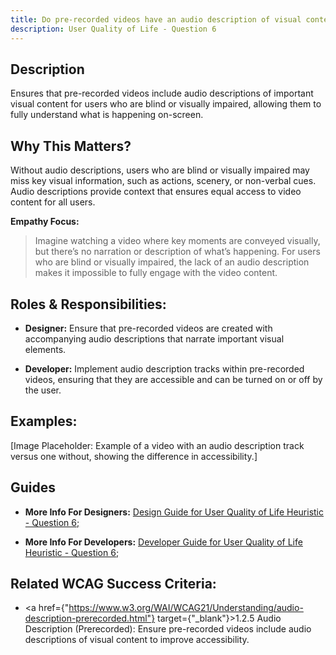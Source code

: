 ```yaml
---
title: Do pre-recorded videos have an audio description of visual content?
description: User Quality of Life - Question 6
---
```


## Description

Ensures that pre-recorded videos include audio descriptions of important visual content for users who are blind or visually impaired, allowing them to fully understand what is happening on-screen.

## Why This Matters?

Without audio descriptions, users who are blind or visually impaired may miss key visual information, such as actions, scenery, or non-verbal cues. Audio descriptions provide context that ensures equal access to video content for all users.

**Empathy Focus:**
> Imagine watching a video where key moments are conveyed visually, but there’s no narration or description of what’s happening. For users who are blind or visually impaired, the lack of an audio description makes it impossible to fully engage with the video content.

## Roles & Responsibilities:

- **Designer:** Ensure that pre-recorded videos are created with accompanying audio descriptions that narrate important visual elements.

- **Developer:** Implement audio description tracks within pre-recorded videos, ensuring that they are accessible and can be turned on or off by the user.

## Examples:

[Image Placeholder: Example of a video with an audio description track versus one without, showing the difference in accessibility.]

## Guides

- **More Info For Designers:** <a href="/docs/design-guide/user-quality-of-life/question-6">Design Guide for User Quality of Life Heuristic - Question 6;</a>

- **More Info For Developers:** <a href="/docs/developer-guide/user-quality-of-life/question-6">Developer Guide for User Quality of Life Heuristic - Question 6;</a>

## Related WCAG Success Criteria:

- <a href={"https://www.w3.org/WAI/WCAG21/Understanding/audio-description-prerecorded.html"} target={"_blank"}>1.2.5 Audio Description (Prerecorded)</a>: Ensure pre-recorded videos include audio descriptions of visual content to improve accessibility.
